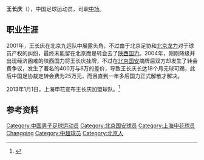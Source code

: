 {{noteta|G1=足球}}{{Football player infobox
| playername = 王长庆
| image =
| fullname = 王长庆
| height = {{height|m=1.78}}
| nickname = C庆
| dateofbirth = {{Birth date and age|year=1981|month=3|day=21}}
| cityofbirth = [[北京|北京]]
| countryofbirth = {{CHN}}
| currentclub = [[上海绿地|上海绿地]]
| clubnumber = 
| position = [[中场|中场]]
| youthyears =2001年
| youthclubs = [[北京龙力|北京龙力]]
| years = 2002-2004年<br />2006-2012年<br>2013-
| clubs = [[陕西国力|陕西国力]]<br />[[北京国安|北京国安]]<br>[[上海绿地|上海绿地]]
| caps(goals) = 81 (11)<br /> 90 (10)<br/>26 (0)
}}
'''王长庆'''（{{bd|1981年|3月21日|catIdx=Wang Changqing}}），中国足球运动员，司职[[中场|中场]]。

==职业生涯==
2001年，王长庆在北京九运队中展露头角，不过由于北京足协和[[北京龙力|北京龙力]]对于球员产权的纠纷，最终未能留在北京而是转会去了[[陕西国力|陕西国力]]。2004年，刚刚降级并出现经济困难的陕西国力将王长庆挂牌，不过在[[北京国安|北京国安]]摘牌后双方却发生了转会费争议，发生了著名的400万与8万的差价，导致王长庆长达18个月无球可踢，此后中国足协裁定转会费为25万元，而且直到一年多后国力正式解散才解决。

2013年1月1日，上海申花宣布王长庆加盟球队。<ref>{{cite news|title=王长庆正式加盟上海申花|url=http://www.shenhuafc.com.cn/news_detail.php?newsId=4893|accessdate=2013-01-01|archive-date=2015-05-27|archive-url=https://web.archive.org/web/20150527014920/http://www.shenhuafc.com.cn/news_detail.php?newsId=4893|dead-url=no}}</ref>

==参考资料==
{{reflist}}

{{2006年中超分类名单北京}}
{{2007年中超分类名单北京}}
{{2008年中超分类名单北京}}
{{2009年北京国安名单}}
{{2010年中超分类名单北京}}
{{2011年中超分类名单北京}}
{{2012年中超分类名单北京}}
{{2013年中超分类名单上海申花}}
{{2014年中超分类名单上海绿地申花}}
{{2015年中超分类名单上海绿地申花}}
{{2015年中甲分类名单北控}}
{{2016年中甲分类名单北控}}
{{2017年中甲分类名单北控}}

{{足球运动员小作品}}

{{DEFAULTSORT:WANG Changqing}}
[[Category:中国男子足球运动员|Category:中国男子足球运动员]]
[[Category:北京国安球员|Category:北京国安球员]]
[[Category:上海申花球员|Category:上海申花球员]]
[[Category:王姓|Changqing]]
[[Category:中超球员|Category:中超球员]]
[[Category:北京人|Category:北京人]]
